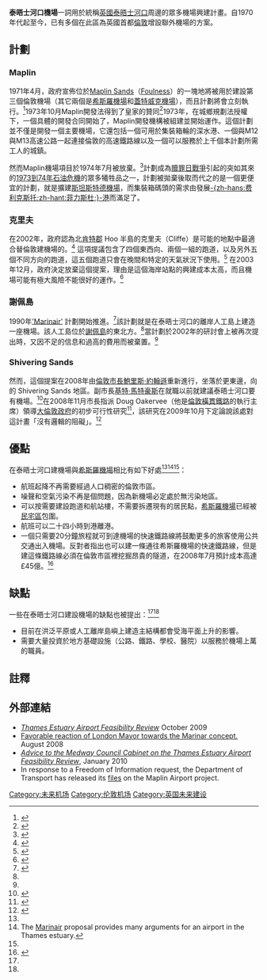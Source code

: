 {{for|河口的概況|泰晤士河口}}
{{歐洲未來建設}}
{{英國未來建設}}
{{Infobox Future Infrastructure Project
|property_name = 泰晤士河口機場
|location = {{GBR}}艾塞克斯郡、肯特郡
|proposer = [[大倫敦市長|大倫敦市長]]
|official website =
|status = 構思中
|type =
|estimated cost = £400億
|max cost =
|min cost = 
|planned start = 
|planned finish =
|stakeholders = 
|image_name = 
|image_size = 
|caption = 
|osm_id =
|supporters =
|opponents =
}}
'''泰晤士河口機場'''一詞用於統稱[[英國|英國]][[泰晤士河口|泰晤士河口]]周邊的眾多機場興建計畫。自1970年代起至今，已有多個在此區為英國首都[[倫敦|倫敦]]增設聯外機場的方案。

== 計劃 ==

=== Maplin ===

1971年4月，政府宣佈位於[[Maplin_Sands|Maplin Sands]]（[[Foulness|Foulness]]）的一塊地將被用於建設第三個倫敦機場（其它兩個是[[希斯羅機場|希斯羅機場]]和[[蓋特威克機場|蓋特威克機場]]），而且計劃將會立刻執行。<ref>{{cite web|url=http://hansard.millbanksystems.com/lords/1971/apr/26/the-third-london-airport-foulness-site|title=The third London airport: Foulness site|publisher=Hansard (Lords)|date=26 April 1971|accessdate=2009-01-17|archive-date=2009-07-07|archive-url=https://web.archive.org/web/20090707041158/http://hansard.millbanksystems.com/lords/1971/apr/26/the-third-london-airport-foulness-site|dead-url=no}}</ref>1973年10月Maplin開發法得到了皇家的贊同<ref>{{cite web|url=http://hansard.millbanksystems.com/commons/1973/oct/25/royal-assent#S5CV0861P0-04217|title=Royal Assent|publisher=Hansard (Commons)|date=25 October 1973|accessdate=2009-01-17|archive-date=2009-07-12|archive-url=https://web.archive.org/web/20090712094234/http://hansard.millbanksystems.com/commons/1973/oct/25/royal-assent#S5CV0861P0-04217|dead-url=no}}</ref>1973年，在城鄉規劃法授權下，一個具體的開發合同開始了，Maplin開發機構被組建並開始運作。這個計劃並不僅是開發一個主要機場，它還包括一個可用於集裝箱輪的深水港、一個與M12與M13高速公路一起連接倫敦的高速鐵路線以及一個可以服務於上千個本計劃所需工人的城鎮。

然而Maplin機場項目於1974年7月被放棄。<ref>{{cite web|url=http://hansard.millbanksystems.com/written_answers/1974/jul/18/maplin#S5CV0877P0-08138|title=Maplin statement|publisher=Hansard (Lords)|date=18 July 1974|accessdate=2009-01-17|archive-date=2009-07-14|archive-url=https://web.archive.org/web/20090714104739/http://hansard.millbanksystems.com/written_answers/1974/jul/18/maplin#S5CV0877P0-08138|dead-url=no}}</ref>計劃成為[[贖罪日戰爭|贖罪日戰爭]]引起的突如其來的[[1973年石油危機|1973到74年石油危機]]的眾多犧牲品之一，計劃被拋棄後取而代之的是一個更便宜的計劃，就是擴建[[斯坦斯特德機場|斯坦斯特德機場]]，而集裝箱碼頭的需求由發展[[菲力斯杜港|-{zh-hans:费利克斯托;zh-hant:菲力斯杜;}-港]]而滿足了。

===克里夫===
在2002年，政府認為北[[肯特郡|肯特郡]] Hoo 半島的克里夫（Cliffe）是可能的地點中最適合替倫敦建機場的。<ref>{{cite paper|author=Scott Wilson|date=2002|title=Preliminary site search of options for new airport capacity to serve the south east and east of England: final report and appendices|publisher=DfT|url=http://www.dft.gov.uk/about/dftpubdatabase/pubs2002/prelimsitesearchfinalreprtappen/|access-date=2010-06-11|archive-date=2008-11-06|archive-url=https://web.archive.org/web/20081106120308/http://www.dft.gov.uk/about/dftpubdatabase/pubs2002/prelimsitesearchfinalreprtappen/|dead-url=no}}</ref> 
這項提議包含了四個東西向、兩個一組的跑道，以及另外五個不同方向的跑道，這五個跑道只會在晚間和特定的天氣狀況下使用。<ref name="halcrow">{{cite paper|author=Halcrow Group Ltd.|title=Development of Airport Capacity in the Thames Estuary|url=http://www.dft.gov.uk/about/strategy/whitepapers/air/docs/lopmentofairportcapacity5669.pdf|accessdate=2009-01-17|date=December 2003|archive-date=2009-07-18|archive-url=https://web.archive.org/web/20090718124731/http://www.dft.gov.uk/about/strategy/whitepapers/air/docs/lopmentofairportcapacity5669.pdf|dead-url=no}}</ref> 
在2003年12月，政府決定放棄這個提案，理由是這個海岸站點的興建成本太高，而且機場可能有極大風險不能很好的運作。<ref name="2003whitepaper">{{cite web |url=http://www.dft.gov.uk/about/strategy/whitepapers/air/ |title=The Future of Air Transport |format=pdf |date=2003-12-01 |accessdate=2009-01-16 |archive-date=2008-12-20 |archive-url=https://web.archive.org/web/20081220020142/http://www.dft.gov.uk/about/strategy/whitepapers/air/ |dead-url=no }}</ref>

=== 謝佩島 ===

1990年[http://www.teaco.co.uk 'Marinair'] {{Wayback|url=http://www.teaco.co.uk/ |date=20111120062819 }}計劃開始推進。<ref>{{cite paper|author=John Spellar|title=Speech by former transport minister John Spellar to a Freedom to Fly conference concerning airport capacity and the environment in the South East of England.|date=24 July 2002|publisher=DfT|url=http://www.dft.gov.uk/press/speechesstatements/speeches/futureofaviationandthesoutheast|accessdate=2009-01-17|archive-date=2007-08-11|archive-url=https://web.archive.org/web/20070811103607/http://www.dft.gov.uk/press/speechesstatements/speeches/futureofaviationandthesoutheast|dead-url=no}}</ref>該計劃就是在泰晤士河口的離岸人工島上建造一座機場。該人工島位於[[謝佩島|謝佩島]]的東北方。<ref name="halcrow"/>當計劃於2002年的研討會上被再次提出時，又因不足的信息和過高的費用而被棄置。<ref name="2003whitepaper"/>

=== Shivering Sands ===
然而，這個提案在2008年由[[倫敦市長_(大倫敦)|倫敦市長]][[鮑里斯·約翰遜|鮑里斯·約翰遜]]重新進行，坐落於更東邊，向{{Tsl|en|Whitstable|惠特斯特布爾}}的 Shivering Sands 地區。副市長[[基特·馬特豪斯|基特·馬特豪斯]]在就職以前就建議泰晤士河口要有機場。<ref name="malthousetimes">{{cite news |url=http://www.timesonline.co.uk/tol/comment/columnists/guest_contributors/article2925884.ece|title=Problem: Heathrow's in the wrong place|first=Kit|last=Malthouse|date=2007-11-23 |work=[[The_Times|The Times]] |accessdate=2009-01-17 }}</ref>在2008年11月市長指派 Doug Oakervee（他是[[倫敦橫貫鐵路|倫敦橫貫鐵路]]的執行主席）領導[[大倫敦政府|大倫敦政府]]的初步可行性研究<ref>{{cite paper|author=[[Mayor_of_London|Mayor of London]]|title=International engineer to advise Mayor on Thames Airport feasibility|date=11 November 2008|publisher=[[Mayor_of_London|Mayor of London]]|url =http://www.london.gov.uk/view_press_release.jsp?releaseid=19638|accessdate=2009-01-17}}</ref>，該研究在2009年10月下定論說該處對這計畫「沒有邏輯的阻礙」。<ref>{{Cite news |title=Study backs Thames island airport |url=http://news.bbc.co.uk/2/hi/uk_news/england/london/8314507.stm |publisher=[[BBC_News|BBC News]] |date=2009-10-19 |accessdate=2009-10-19 |archive-date=2009-10-20 |archive-url=https://web.archive.org/web/20091020193908/http://news.bbc.co.uk/2/hi/uk_news/england/london/8314507.stm |dead-url=no }}</ref>

== 優點 ==
在泰晤士河口建機場與[[希斯羅機場|希斯羅機場]]相比有如下好處<ref name="malthousetimes"/><ref>The [http://www.teaco.co.uk Marinair] {{Wayback|url=http://www.teaco.co.uk/ |date=20111120062819 }} proposal provides many arguments for an airport in the Thames estuary.</ref><ref name="halcrow"/>：
* 航班起降不再需要經過人口稠密的倫敦市區。
* 噪聲和空氣污染不再是個問題，因為新機場必定處於無污染地區。
* 可以按需要建設跑道和航站樓，不需要拆遷現有的居民點，[[希斯羅機場|希斯羅機場]]已經被[[民宅區|民宅區]]包圍。
* 航班可以二十四小時到港離港。
* 一個只需要20分鐘旅程就可到達機場的快速鐵路線將鼓勵更多的旅客使用公共交通出入機場。反對者指出也可以建一條通往希斯羅機場的快速鐵路線，但是建這條鐵路線必須在倫敦市區裡挖掘昂貴的隧道，在2008年7月預計成本高達£45億。<ref name="arupheathrowhub">{{cite web|url=http://www.arup.com/unitedkingdom/newsitem.cfm?pageid=11678|title=£4.5bn proposal for High-Speed Rail extension|publisher=Arup|date=23 July 2008|accessdate=2009-01-17}}{{dead link|date=2018年1月 |bot=InternetArchiveBot |fix-attempted=yes }}</ref>

== 缺點 ==
一些在泰晤士河口建設機場的缺點也被提出：<ref name="halcrow"/><ref name="2003whitepaper"/>
* 目前在洪泛平原或人工離岸島嶼上建造主結構都會受海平面上升的影響。 
* 需要大量投資於地方基礎設施（公路、鐵路、學校、醫院）以服務於機場上萬的職員。

== 註釋 ==
{{reflist|2}}

== 外部連結 ==
* [https://web.archive.org/web/20111030164250/http://www.testrad.co.uk/pdf/TEAFRreport.pdf ''Thames Estuary Airport Feasibility Review''] October 2009
* [https://web.archive.org/web/20100317154338/http://www.airport-int.com/news/boris-johnson-calls-for-new-london-airport.html Favorable reaction of London Mayor towards the Marinar concept.] August 2008
* [http://ww2.medway.gov.uk/FTP/Cabinet_Decisions/is1700/reports/report_1700_2309.pdf ''Advice to the Medway Council Cabinet on the Thames Estuary Airport Feasibility Review'']{{dead link|date=2018年1月 |bot=InternetArchiveBot |fix-attempted=yes }}, January 2010
* In response to a Freedom of Information request, the Department of Transport has released its [http://www.dft.gov.uk/foi/responses/2008/aug/maplin/docs.pdf files] {{Wayback|url=http://www.dft.gov.uk/foi/responses/2008/aug/maplin/docs.pdf |date=20090606151832 }} on the Maplin Airport project.

[[Category:未来机场|Category:未来机场]]
[[Category:伦敦机场|Category:伦敦机场]]
[[Category:英国未来建设|Category:英国未来建设]]